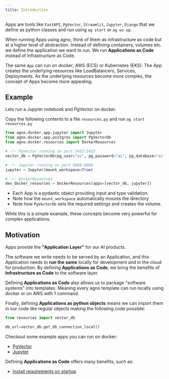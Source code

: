 ```yaml
---
title: Introduction
---
```


Apps are tools like `FastAPI`, `PgVector`, `Streamlit`, `Jupyter`, `Django` that we define as python classes and run using `ag start` or `ag ws up`.

When running Apps using agno, think of them as infrastructure as code but at a higher level of abstraction. Instead of defining containers, volumes etc. we define the application we want to run. We run **Applications as Code** instead of Infrastructure as Code.

The same `App` can run on docker, AWS (ECS) or Kubernetes (EKS). The App creates the underlying resources like LoadBalancers, Services, Deployments. As the underlying resources become more complex, the concept of Apps become more appealing.

## Example

Lets run a Jupyter notebook and PgVector on docker.

Copy the following contents to a file `resources.py` and run `ag start resources.py`

```python resources.py
from agno.docker.app.jupyter import Jupyter
from agno.docker.app.postgres import PgVectorDb
from agno.docker.resources import DockerResources

# -*- PgVector running on port 5432:5432
vector_db = PgVectorDb(pg_user="ai", pg_password="ai", pg_database="ai")

# -*- Jupyter running on port 8888:8888
jupyter = Jupyter(mount_workspace=True)

# -*- DockerResources
dev_docker_resources = DockerResources(apps=[vector_db, jupyter])
```

- Each App is a pydantic object providing input and type validation.
- Note how the `mount_workspace` automatically mounts the directory
- Note how `PgVectorDb` sets the required settings and creates the volume.

While this is a simple example, these concepts become very powerful for complex applications.

## Motivation

Apps provide the **"Application Layer"** for our AI products.

The software we write needs to be served by an Application, and this Application needs to **run the same** locally for development and in the cloud for production. By defining **Applications as Code**, we bring the benefits of **Infrastructure as Code** to the software layer.

Defining **Applications as Code** also allows us to package "software systems" into templates. Meaning every agno template can run locally using docker or on AWS with 1 command.

Finally, defining **Applications as python objects** means we can import them in our code like regular objects making the following code possible:

```python
from resources import vector_db

db_url=vector_db.get_db_connection_local()
```

Checkout some example apps you can run on docker:

- [PgVector](/examples/integrations/pgvector)
- [Jupyter](/templates/apps/examples)

Defining **Applications as Code** offers many benefits, such as:

- [Install requirements on startup](/templates/apps/features#install-requirements-on-startup)
